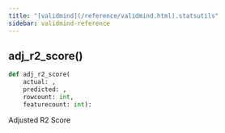 ```yaml
---
title: "[validmind](/reference/validmind.html).statsutils"
sidebar: validmind-reference
---
```


## adj_r2_score[()]{.muted}

<!-- function.qmd.jinja2 - function signature -->

```python
def adj_r2_score(
    actual: ,
    predicted: ,
    rowcount: int,
    featurecount: int):
```

Adjusted R2 Score
